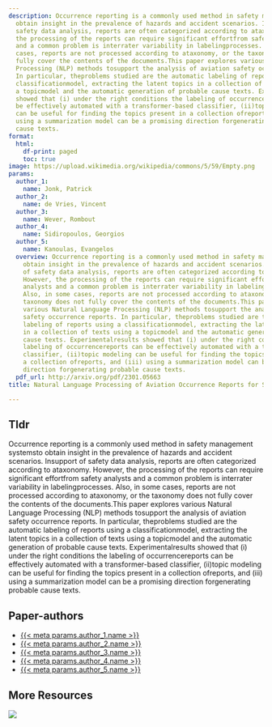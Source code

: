 ```yaml
---
description: Occurrence reporting is a commonly used method in safety management systemsto
  obtain insight in the prevalence of hazards and accident scenarios. Insupport of
  safety data analysis, reports are often categorized according to ataxonomy. However,
  the processing of the reports can require significant effortfrom safety analysts
  and a common problem is interrater variability in labelingprocesses. Also, in some
  cases, reports are not processed according to ataxonomy, or the taxonomy does not
  fully cover the contents of the documents.This paper explores various Natural Language
  Processing (NLP) methods tosupport the analysis of aviation safety occurrence reports.
  In particular, theproblems studied are the automatic labeling of reports using a
  classificationmodel, extracting the latent topics in a collection of texts using
  a topicmodel and the automatic generation of probable cause texts. Experimentalresults
  showed that (i) under the right conditions the labeling of occurrencereports can
  be effectively automated with a transformer-based classifier, (ii)topic modeling
  can be useful for finding the topics present in a collection ofreports, and (iii)
  using a summarization model can be a promising direction forgenerating probable
  cause texts.
format:
  html:
    df-print: paged
    toc: true
image: https://upload.wikimedia.org/wikipedia/commons/5/59/Empty.png
params:
  author_1:
    name: Jonk, Patrick
  author_2:
    name: de Vries, Vincent
  author_3:
    name: Wever, Rombout
  author_4:
    name: Sidiropoulos, Georgios
  author_5:
    name: Kanoulas, Evangelos
  overview: Occurrence reporting is a commonly used method in safety management systemsto
    obtain insight in the prevalence of hazards and accident scenarios. Insupport
    of safety data analysis, reports are often categorized according to ataxonomy.
    However, the processing of the reports can require significant effortfrom safety
    analysts and a common problem is interrater variability in labelingprocesses.
    Also, in some cases, reports are not processed according to ataxonomy, or the
    taxonomy does not fully cover the contents of the documents.This paper explores
    various Natural Language Processing (NLP) methods tosupport the analysis of aviation
    safety occurrence reports. In particular, theproblems studied are the automatic
    labeling of reports using a classificationmodel, extracting the latent topics
    in a collection of texts using a topicmodel and the automatic generation of probable
    cause texts. Experimentalresults showed that (i) under the right conditions the
    labeling of occurrencereports can be effectively automated with a transformer-based
    classifier, (ii)topic modeling can be useful for finding the topics present in
    a collection ofreports, and (iii) using a summarization model can be a promising
    direction forgenerating probable cause texts.
  pdf_url: http://arxiv.org/pdf/2301.05663
title: Natural Language Processing of Aviation Occurrence Reports for Safety Management

---
```

## Tldr 
Occurrence reporting is a commonly used method in safety management systemsto obtain insight in the prevalence of hazards and accident scenarios. Insupport of safety data analysis, reports are often categorized according to ataxonomy. However, the processing of the reports can require significant effortfrom safety analysts and a common problem is interrater variability in labelingprocesses. Also, in some cases, reports are not processed according to ataxonomy, or the taxonomy does not fully cover the contents of the documents.This paper explores various Natural Language Processing (NLP) methods tosupport the analysis of aviation safety occurrence reports. In particular, theproblems studied are the automatic labeling of reports using a classificationmodel, extracting the latent topics in a collection of texts using a topicmodel and the automatic generation of probable cause texts. Experimentalresults showed that (i) under the right conditions the labeling of occurrencereports can be effectively automated with a transformer-based classifier, (ii)topic modeling can be useful for finding the topics present in a collection ofreports, and (iii) using a summarization model can be a promising direction forgenerating probable cause texts.

## Paper-authors
- [{{< meta params.author_1.name >}}]({{< meta params.author_1.url >}})
- [{{< meta params.author_2.name >}}]({{< meta params.author_2.url >}})
- [{{< meta params.author_3.name >}}]({{< meta params.author_3.url >}})
- [{{< meta params.author_4.name >}}]({{< meta params.author_4.url >}})
- [{{< meta params.author_5.name >}}]({{< meta params.author_5.url >}})

## More Resources
[![](https://img.shields.io/badge/PDF-green?style=flat)]({{< meta params.pdf_url >}})
